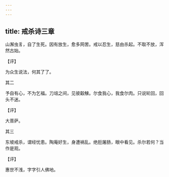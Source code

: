 ```yaml
---
---
---
```

title: 戒杀诗三章
---







山澥虫豸，自了生死。因有放生，愈多网罟。戒以忍生，慈由杀起。不取不放，浑然古始。

【评】

为众生说法，何其了了。





其二


予自有心，不为乞福。刀俎之间，见彼觳觫。尔食我心，我食尔肉。只说轮回，回头不迷。

【评】

大菩萨。





其三


东坡戒杀，谓经忧患。陶庵好生，身遭祸乱。绝脰屠肠，眼中看见。杀尔若何？当作是观。

【评】

惠世不浅，字字引人佛地。